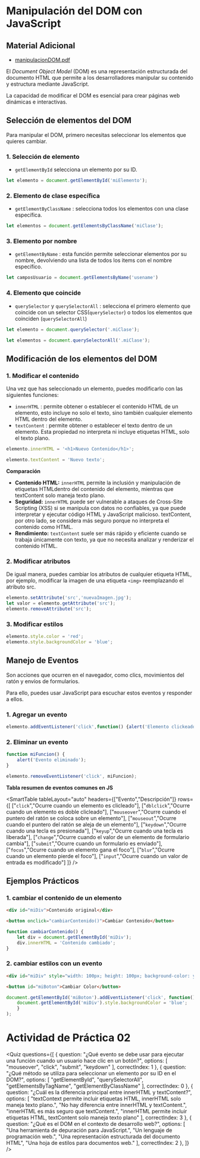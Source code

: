 # Manipulación del DOM con JavaScript

## Material Adicional

- [manipulacionDOM.pdf](/inacap/ti3v31/docs/manipulacionDOM.pdf)

El *Document Object Model* (DOM) es una representación estructurada del documento HTML que permite a los desarrolladores manipular su contenido y estructura mediante JavaScript.

La capacidad de modificar el DOM es esencial para crear páginas web dinámicas e interactivas.

## Selección de elementos del DOM
Para manipular el DOM, primero necesitas seleccionar los elementos que quieres cambiar.

### 1. Selección de elemento

- `getElementById` selecciona un elemento por su ID.

```js
let elemento = document.getElementById('miElemento');
```

### 2. Elemento de clase específica

- `getElementByClassName` : selecciona todos los elementos con una clase específica.

```js
let elementos = document.getElementsByClassName('miClase');
```

### 3. Elemento por nombre

- `getElementByName` : esta función permite seleccionar elementos por su nombre, devolviendo una lista de todos los items con el nombre específico.

```js
let camposUsuario = document.getElementsByName('usename')
```

### 4. Elemento que coincide

- `querySelector` y `querySelectorAll` : selecciona el primero elemento que coincide con un selector CSS(`querySelector`) o todos los elementos que coinciden (`querySelectorAll`)

```js
let elemento = document.querySelector('.miClase');

let elementos = document.querySelectorAll('.miClase');
```

## Modificación de los elementos del DOM

### 1. Modificar el contenido
Una vez que has seleccionado un elemento, puedes modificarlo con las siguientes funciones:

- `innerHTML` : permite obtener o establecer el contenido HTML de  un elemento, esto incluye no solo el texto, sino también cualquier elemento HTML dentro del elemento.
- `textContent` : permite obtener o establecer el texto dentro de un elemento. Esta propiedad no interpreta ni incluye etiquetas HTML, solo el texto plano.

```js
elemento.innerHTML = '<h1>Nuevo Contenido</h1>';

elemento.textContent = 'Nuevo texto';
```

**Comparación**

- **Contenido HTML:** `innerHTML` permite la inclusión y manipulación de etiquetas HTMLdentro del contenido del elemento, mientras que textContent solo maneja texto plano.
- **Seguridad:** `innerHTML` puede ser vulnerable a ataques de Cross-Site Scripting (XSS) si se manipula con datos no confiables, ya que puede interpretar y ejecutar código HTML y JavaScript malicioso. textContent, por otro lado, se considera más seguro porque no interpreta el contenido como HTML.  
- **Rendimiento:** `textContent` suele ser más rápido y eficiente cuando se trabaja únicamente con texto, ya que no necesita analizar y renderizar el contenido HTML.

### 2. Modificar atributos
De igual manera, puedes cambiar los atributos de cualquier etiqueta HTML, por ejemplo, modificar la imagen de una etiqueta `<img>` reemplazando el atributo src.

```js
elemento.setAttribute('src','nuevaImagen.jpg');
let valor = elemento.getAttribute('src');
elemento.removeAttribute('src');
```

### 3. Modificar estilos

```js
elemento.style.color = 'red';
elemento.style.backgroundColor = 'blue';
```

## Manejo de Eventos
Son acciones que ocurren en el navegador, como clics, movimientos del ratón y envíos de formularios.

Para ello, puedes usar JavaScript para escuchar estos eventos y responder a ellos.

### 1. Agregar un evento

```js
elemento.addEventListener('click',function() {alert('Elemento clickeado')});
```

### 2. Eliminar un evento

```js
function miFuncion() {
    alert('Evento eliminado');
}

elemento.removeEventListener('click', miFuncion);
```

**Tabla resumen de eventos comunes en JS**

<SmartTable
  tableLayout="auto"
  headers={["Evento","Descripción"]}
  rows={[
    ["`click`","Ocurre cuando un elemento es clicleado"],
    ["`dblclick`","Ocurre cuando un elemento es doble clicleado"],
    ["`mouseover`","Ocurre cuando el puntero del ratón se coloca sobre un elemento"],
    ["`mouseout`","Ocurre cuando el puntero del ratón se aleja de un elemento"],
    ["`keydown`","Ocurre cuando una tecla es presionada"],
    ["`keyup`","Ocurre cuando una tecla es liberada"],
    ["`change`","Ocurre cuando el valor de un elemento de formulario cambia"],
    ["`submit`","Ocurre cuando un formulario es enviado"],
    ["`focus`","Ocurre cuando un elemento gana el foco"],
    ["`blur`","Ocurre cuando un elemento pierde el foco"],
    ["`input`","Ocurre cuando un valor de entrada es modificado"]
  ]}
/>

## Ejemplos Prácticos

### 1. cambiar el contenido de un elemento

```html
<div id="miDiv">Contenido original</div> 

<button onclick="cambiarContenido()">Cambiar Contenido</button>
```

```js
function cambiarContenido() { 
    let div = document.getElementById('miDiv'); 
    div.innerHTML = 'Contenido cambiado';
} 
```

### 2. cambiar estilos con un evento

```html
<div id="miDiv" style="width: 100px; height: 100px; background-color: yellow;"></div> 

<button id="miBoton">Cambiar Color</button>
```

```js
document.getElementById('miBoton').addEventListener('click', function() { 
    document.getElementById('miDiv').style.backgroundColor = 'blue'; 
    }
); 
```

# Actividad de Práctica 02

<Quiz questions={[
	{
		question: "¿Qué evento se debe usar para ejecutar una función cuando un usuario hace clic en un botón?",
		options: [
			"mouseover",
			"click",
			"submit",
			"keydown"
		],
		correctIndex: 1
	},
    {
		question: "¿Qué método se utiliza para seleccionar un elemento por su ID en el DOM?",
		options: [
			"getElementById",
			"querySelectorAll",
			"getElementsByTagName",
			"getElementByClassName"
		],
		correctIndex: 0
	},
    {
		question: "¿Cuál es la diferencia principal entre innerHTML y textContent?",
		options: [
			"textContext permite incluir etiquetas HTML, innerHTML solo maneja texto plano.",
			"No hay diferencia entre innerHTML y textContent.",
			"innerHTML es más seguro que textContent.",
			"innerHTML permite incluir etiquetas HTML, textContent solo maneja texto plano"
		],
		correctIndex: 3
	},
    {
		question: "¿Qué es el DOM en el contexto de desarrollo web?",
		options: [
			"Una herramienta de depuración para JavaScript.",
			"Un lenguaje de programación web.",
			"Una representación estructurada del documento HTML",
			"Una hoja de estilos para documentos web."
		],
		correctIndex: 2
	},
]} />